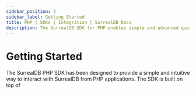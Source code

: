 ```yaml
---
sidebar_position: 3
sidebar_label: Getting Started
title: PHP | SDKs | Integration | SurrealDB Docs
description: The SurrealDB SDK for PHP enables simple and advanced querying of a remote database.
---
```



# Getting Started

The SurrealDB PHP SDK has been designed to provide a simple and intuitive way to interact with SurrealDB from PHP applications.
The SDK is built on top of

<FrameworkOptions />

<!-- ## Example projects  -->

<!-- You can find example repositories that demonstrate how to integrate SurrealDB in a number of different environments: -->